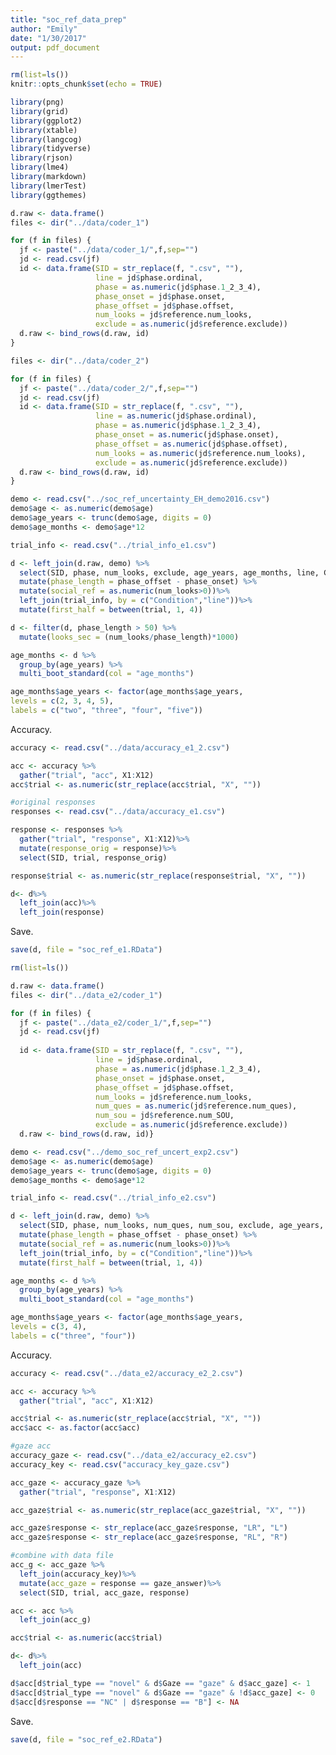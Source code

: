 ```yaml
---
title: "soc_ref_data_prep"
author: "Emily"
date: "1/30/2017"
output: pdf_document
---
```


```r
rm(list=ls())
knitr::opts_chunk$set(echo = TRUE)
```

```r
library(png)
library(grid)
library(ggplot2)
library(xtable)
library(langcog)
library(tidyverse)
library(rjson)
library(lme4)
library(markdown)
library(lmerTest)
library(ggthemes)
```

```r
d.raw <- data.frame()
files <- dir("../data/coder_1")

for (f in files) {
  jf <- paste("../data/coder_1/",f,sep="")
  jd <- read.csv(jf)
  id <- data.frame(SID = str_replace(f, ".csv", ""),
                   line = jd$phase.ordinal,
                   phase = as.numeric(jd$phase.1_2_3_4),
                   phase_onset = jd$phase.onset,
                   phase_offset = jd$phase.offset, 
                   num_looks = jd$reference.num_looks,
                   exclude = as.numeric(jd$reference.exclude))
  d.raw <- bind_rows(d.raw, id)
}

files <- dir("../data/coder_2")

for (f in files) {
  jf <- paste("../data/coder_2/",f,sep="")
  jd <- read.csv(jf)
  id <- data.frame(SID = str_replace(f, ".csv", ""),
                   line = as.numeric(jd$phase.ordinal),
                   phase = as.numeric(jd$phase.1_2_3_4),
                   phase_onset = as.numeric(jd$phase.onset),
                   phase_offset = as.numeric(jd$phase.offset), 
                   num_looks = as.numeric(jd$reference.num_looks),
                   exclude = as.numeric(jd$reference.exclude))
  d.raw <- bind_rows(d.raw, id)
}
```

```r
demo <- read.csv("../soc_ref_uncertainty_EH_demo2016.csv") 
demo$age <- as.numeric(demo$age)
demo$age_years <- trunc(demo$age, digits = 0)
demo$age_months <- demo$age*12

trial_info <- read.csv("../trial_info_e1.csv")
```

```r
d <- left_join(d.raw, demo) %>%
  select(SID, phase, num_looks, exclude, age_years, age_months, line, Condition, phase_onset, phase_offset) %>%
  mutate(phase_length = phase_offset - phase_onset) %>%
  mutate(social_ref = as.numeric(num_looks>0))%>%
  left_join(trial_info, by = c("Condition","line"))%>%
  mutate(first_half = between(trial, 1, 4)) 

d <- filter(d, phase_length > 50) %>%
  mutate(looks_sec = (num_looks/phase_length)*1000) 

age_months <- d %>%
  group_by(age_years) %>%
  multi_boot_standard(col = "age_months")

age_months$age_years <- factor(age_months$age_years,
levels = c(2, 3, 4, 5),
labels = c("two", "three", "four", "five"))
```

Accuracy.

```r
accuracy <- read.csv("../data/accuracy_e1_2.csv")

acc <- accuracy %>%
  gather("trial", "acc", X1:X12)
acc$trial <- as.numeric(str_replace(acc$trial, "X", ""))

#original responses
responses <- read.csv("../data/accuracy_e1.csv")

response <- responses %>%
  gather("trial", "response", X1:X12)%>%
  mutate(response_orig = response)%>%
  select(SID, trial, response_orig)

response$trial <- as.numeric(str_replace(response$trial, "X", ""))

d<- d%>%
  left_join(acc)%>%
  left_join(response)

```

Save.
```r
save(d, file = "soc_ref_e1.RData")
```

```r
rm(list=ls())

d.raw <- data.frame()
files <- dir("../data_e2/coder_1")

for (f in files) {
  jf <- paste("../data_e2/coder_1/",f,sep="")
  jd <- read.csv(jf)
  
  id <- data.frame(SID = str_replace(f, ".csv", ""),
                   line = jd$phase.ordinal,
                   phase = as.numeric(jd$phase.1_2_3_4),
                   phase_onset = jd$phase.onset,
                   phase_offset = jd$phase.offset, 
                   num_looks = jd$reference.num_looks,
                   num_ques = as.numeric(jd$reference.num_ques),
                   num_sou = jd$reference.num_SOU,
                   exclude = as.numeric(jd$reference.exclude))
  d.raw <- bind_rows(d.raw, id)}
```

```r
demo <- read.csv("../demo_soc_ref_uncert_exp2.csv") 
demo$age <- as.numeric(demo$age)
demo$age_years <- trunc(demo$age, digits = 0)
demo$age_months <- demo$age*12

trial_info <- read.csv("../trial_info_e2.csv")
```

```r
d <- left_join(d.raw, demo) %>%
  select(SID, phase, num_looks, num_ques, num_sou, exclude, age_years, age_months, line, Condition, Gaze, phase_onset, phase_offset) %>%
  mutate(phase_length = phase_offset - phase_onset) %>%
  mutate(social_ref = as.numeric(num_looks>0))%>%
  left_join(trial_info, by = c("Condition","line"))%>%
  mutate(first_half = between(trial, 1, 4))

age_months <- d %>%
  group_by(age_years) %>%
  multi_boot_standard(col = "age_months")

age_months$age_years <- factor(age_months$age_years,
levels = c(3, 4),
labels = c("three", "four"))
```

Accuracy.

```r
accuracy <- read.csv("../data_e2/accuracy_e2_2.csv")

acc <- accuracy %>%
  gather("trial", "acc", X1:X12)

acc$trial <- as.numeric(str_replace(acc$trial, "X", ""))
acc$acc <- as.factor(acc$acc)

#gaze acc
accuracy_gaze <- read.csv("../data_e2/accuracy_e2.csv")
accuracy_key <- read.csv("accuracy_key_gaze.csv")

acc_gaze <- accuracy_gaze %>%
  gather("trial", "response", X1:X12)

acc_gaze$trial <- as.numeric(str_replace(acc_gaze$trial, "X", ""))

acc_gaze$response <- str_replace(acc_gaze$response, "LR", "L")
acc_gaze$response <- str_replace(acc_gaze$response, "RL", "R")  

#combine with data file
acc_g <- acc_gaze %>%
  left_join(accuracy_key)%>%
  mutate(acc_gaze = response == gaze_answer)%>%
  select(SID, trial, acc_gaze, response)

acc <- acc %>%
  left_join(acc_g)

acc$trial <- as.numeric(acc$trial)

d<- d%>%
  left_join(acc)

d$acc[d$trial_type == "novel" & d$Gaze == "gaze" & d$acc_gaze] <- 1
d$acc[d$trial_type == "novel" & d$Gaze == "gaze" & !d$acc_gaze] <- 0
d$acc[d$response == "NC" | d$response == "B"] <- NA
```

Save.
```r
save(d, file = "soc_ref_e2.RData")
```

